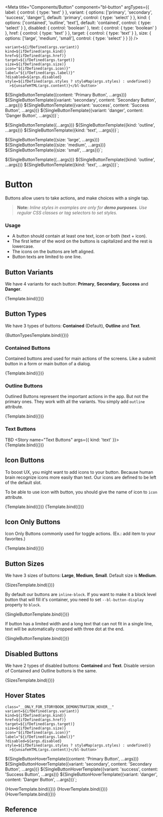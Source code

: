 
<Meta
  title="Components/Button"
  component="bl-button"
  argTypes={{
    label: {
      control: {
        type: 'text'
      }
    },
    variant: {
      options: ['primary', 'secondary', 'success', 'danger'],
      default: 'primary',
      control: { type: 'select' }
    },
    kind: {
      options: ['contained', 'outline', 'text'],
      default: 'contained',
      control: { type: 'select' }
    },
    disabled: {
      control: 'boolean'
    },
    text: {
      control: {
        type: 'boolean'
      }
    },
    href: {
       control: {
        type: 'text'
      }
    },
    target: {
       control: {
        type: 'text'
      }
    },
    size: {
      options: ['large', 'medium', 'small'],
      control: { type: 'select' }
    }
  }}
/>

    variant=${ifDefined(args.variant)}
    kind=${ifDefined(args.kind)}
    href=${ifDefined(args.href)}
    target=${ifDefined(args.target)}
    size=${ifDefined(args.size)}
    icon="${ifDefined(args.icon)}"
    label="${ifDefined(args.label)}"
    ?disabled=${args.disabled}
    style=${ifDefined(args.styles ? styleMap(args.styles) : undefined)}
      >${unsafeHTML(args.content)}</bl-button>`

${SingleButtonTemplate({content: 'Primary Button', ...args})}
${SingleButtonTemplate({variant: 'secondary', content: 'Secondary Button', ...args})}
${SingleButtonTemplate({variant: 'success', content: 'Success Button', ...args})}
${SingleButtonTemplate({variant: 'danger', content: 'Danger Button', ...args})}`;

${SingleButtonTemplate({...args})}
${SingleButtonTemplate({kind: 'outline', ...args})}
${SingleButtonTemplate({kind: 'text', ...args})}`;

${SingleButtonTemplate({size: 'large', ...args})}
${SingleButtonTemplate({size: 'medium', ...args})}
${SingleButtonTemplate({size: 'small', ...args})}`;

${SingleButtonTemplate({...args})}
${SingleButtonTemplate({kind: 'outline', ...args})}
${SingleButtonTemplate({kind: 'text', ...args})}`;

# Button

Buttons allow users to take actions, and make choices with a single tap.

> **Note:** *Inline styles in examples are only for **demo purposes**. Use regular CSS classes or tag selectors to set styles.*

### Usage

* A button should contain at least one text, icon or both (text + icon).
* The first letter of the word on the buttons is capitalized and the rest is lowercase.
* The icons on the buttons are left aligned.
* Button texts are limited to one line.

## Button Variants

We have 4 variants for each button: **Primary**, **Secondary**, **Success** and **Danger**.

<Canvas>
  <Story name="Variants">
    {Template.bind({})}
  </Story>
</Canvas>

## Button Types

We have 3 types of buttons: **Contained** (Default), **Outline** and **Text**.

<Canvas>
  <Story name="Types" args={{ content: 'Primary Button' }}>
    {ButtonTypesTemplate.bind({})}
  </Story>
</Canvas>

### Contained Buttons

Contained buttons ared used for main actions of the screens. Like a submit button in a form or main button of a dialog.

<Canvas>
  <Story name="Contained Buttons">
    {Template.bind({})}
  </Story>
</Canvas>

### Outline Buttons

Outlined Buttons represent the important actions in the app. But not the primary ones.
They work with all the variants. You simply add `outline` attribute.

<Canvas>
  <Story name="Outline Buttons" args={{ kind: 'outline' }}>
    {Template.bind({})}
  </Story>
</Canvas>

### Text Buttons
TBD
<Canvas>
  <Story name="Text Buttons" args={{ kind: 'text' }}>
    {Template.bind({})}
  </Story>
</Canvas>

## Icon Buttons

To boost UX, you might want to add icons to your button. Because human brain recognize icons more easily than text.
Our icons are defined to be left of the default slot.

To be able to use icon with button, you should give the name of icon to `icon` attribute.

<Canvas>
  <Story name="Icon Buttons" args={{ content: 'Save', icon: 'info' }}>
    {Template.bind({})}
  </Story>
</Canvas>

<Canvas>
  <Story name="Text Buttons With Icon" args={{ kind: 'text', href: "https://trendyol.com", content: 'Save', icon: 'info' }}>
    {Template.bind({})}
  </Story>
</Canvas>


## Icon Only Buttons

Icon Only Buttons commonly used for toggle actions. (Ex.: add item to your favorites.)

<Canvas>
  <Story name="Icon Only Buttons" args={{ content: '', label: 'Save', icon: 'info' }}>
    {Template.bind({})}
  </Story>
</Canvas>

## Button Sizes

We have 3 sizes of buttons: **Large**, **Medium**, **Small**. Default size is **Medium**.

<Canvas>
  <Story name="Button Sizes" args={{ content: 'Primary Button', icon: 'info' }}>
    {SizesTemplate.bind({})}
  </Story>
</Canvas>

By default our buttons are `inline-block`. If you want to make it a block level button that will fill it's container, you need to set `--bl-button-display` property to `block`.

<Canvas>
  <Story name="Block Level Buttons" args={{ content: 'Confirm', icon: 'info', styles: { '--bl-button-display': 'block' } }}>
    {SingleButtonTemplate.bind({})}
  </Story>
</Canvas>

If button has a limited width and a long text that can not fit in a single line, text will be automatically cropped with three dot at the end.

<Canvas>
  <Story name="Automatic clipping text" args={{ content: 'A very long text content', icon: 'info', styles: { '--bl-button-display': 'block', 'max-width': '150px' } }}>
    {SingleButtonTemplate.bind({})}
  </Story>
</Canvas>

## Disabled Buttons

We have 2 types of disabled buttons: **Contained** and **Text**. Disable version of Contained and Outline buttons is the same.

<Canvas columns={1}>
  <Story name="Disabled buttons" args={{ disabled: true, content: 'Passive Button' }}>
    {SizesTemplate.bind({})}
  </Story>
</Canvas>

## Hover States

    class="__ONLY_FOR_STORYBOOK_DEMONSTRATION_HOVER__"
    variant=${ifDefined(args.variant)}
    kind=${ifDefined(args.kind)}
    href=${ifDefined(args.href)}
    target=${ifDefined(args.target)}
    size=${ifDefined(args.size)}
    icon="${ifDefined(args.icon)}"
    label="${ifDefined(args.label)}"
    ?disabled=${args.disabled}
    style=${ifDefined(args.styles ? styleMap(args.styles) : undefined)}
      >${unsafeHTML(args.content)}</bl-button>`

${SingleButtonHoverTemplate({content: 'Primary Button', ...args})}
${SingleButtonHoverTemplate({variant: 'secondary', content: 'Secondary Button', ...args})}
${SingleButtonHoverTemplate({variant: 'success', content: 'Success Button', ...args})}
${SingleButtonHoverTemplate({variant: 'danger', content: 'Danger Button', ...args})}`;

<Canvas isColumn>
  <Story name="Contained Buttons Hover" args={{ content: 'Save', icon: 'info' }}>
    {HoverTemplate.bind({})}
  </Story>
  <Story name="Outline Buttons Hover" args={{ content: 'Save', kind: 'outline', icon: 'info' }}>
    {HoverTemplate.bind({})}
  </Story>
    <Story name="Text Buttons Hover" args={{ content: 'Save', kind: 'text', icon: 'info' }}>
    {HoverTemplate.bind({})}
  </Story>
</Canvas>




## Reference

<ArgsTable of="bl-button" />
